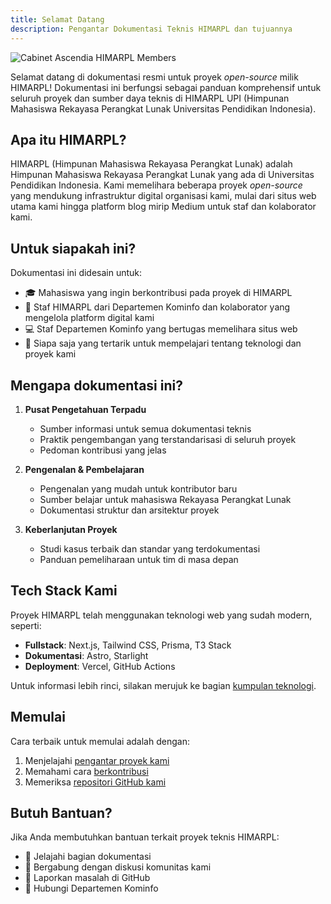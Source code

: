 ```yaml
---
title: Selamat Datang
description: Pengantar Dokumentasi Teknis HIMARPL dan tujuannya
---
```


![Cabinet Ascendia HIMARPL Members](https://cdn.jsdelivr.net/gh/himarplupi/assets-himarpl@v1.3.2/www/bg/bg-home-1.png)

Selamat datang di dokumentasi resmi untuk proyek _open-source_ milik HIMARPL! Dokumentasi ini berfungsi sebagai panduan komprehensif untuk seluruh proyek dan sumber daya teknis di HIMARPL UPI (Himpunan Mahasiswa Rekayasa Perangkat Lunak Universitas Pendidikan Indonesia).

## Apa itu HIMARPL?

HIMARPL (Himpunan Mahasiswa Rekayasa Perangkat Lunak) adalah Himpunan Mahasiswa Rekayasa Perangkat Lunak yang ada di Universitas Pendidikan Indonesia. Kami memelihara beberapa proyek _open-source_ yang mendukung infrastruktur digital organisasi kami, mulai dari situs web utama kami hingga platform blog mirip Medium untuk staf dan kolaborator kami.

## Untuk siapakah ini?

Dokumentasi ini didesain untuk:

- 🎓 Mahasiswa yang ingin berkontribusi pada proyek di HIMARPL
- 👥 Staf HIMARPL dari Departemen Kominfo dan kolaborator yang mengelola platform digital kami
- 💻 Staf Departemen Kominfo yang bertugas memelihara situs web
- 🌟 Siapa saja yang tertarik untuk mempelajari tentang teknologi dan proyek kami

## Mengapa dokumentasi ini?

1. **Pusat Pengetahuan Terpadu**

   - Sumber informasi untuk semua dokumentasi teknis
   - Praktik pengembangan yang terstandarisasi di seluruh proyek
   - Pedoman kontribusi yang jelas

2. **Pengenalan & Pembelajaran**

   - Pengenalan yang mudah untuk kontributor baru
   - Sumber belajar untuk mahasiswa Rekayasa Perangkat Lunak
   - Dokumentasi struktur dan arsitektur proyek

3. **Keberlanjutan Proyek**
   - Studi kasus terbaik dan standar yang terdokumentasi
   - Panduan pemeliharaan untuk tim di masa depan

## Tech Stack Kami

Proyek HIMARPL telah menggunakan teknologi web yang sudah modern, seperti:

- **Fullstack**: Next.js, Tailwind CSS, Prisma, T3 Stack
- **Dokumentasi**: Astro, Starlight
- **Deployment**: Vercel, GitHub Actions

Untuk informasi lebih rinci, silakan merujuk ke bagian [kumpulan teknologi](/id/overview/02-tech-stack/).

## Memulai

Cara terbaik untuk memulai adalah dengan:

1. Menjelajahi [pengantar proyek kami](/id/getting-started/03-opensource-projects)
2. Memahami cara [berkontribusi](/id/getting-started/02-contributors-collaborators)
3. Memeriksa [repositori GitHub kami](https://github.com/himarplupi)

## Butuh Bantuan?

Jika Anda membutuhkan bantuan terkait proyek teknis HIMARPL:

- 📖 Jelajahi bagian dokumentasi
- 💬 Bergabung dengan diskusi komunitas kami
- 🐛 Laporkan masalah di GitHub
- 📧 Hubungi Departemen Kominfo
